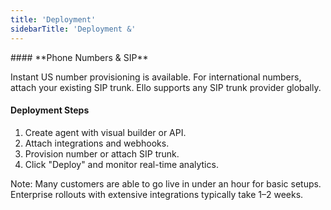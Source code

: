 ```yaml
---
title: 'Deployment'
sidebarTitle: 'Deployment &'
---
```

<Card>
  #### **Phone Numbers & SIP**

  Instant US number provisioning is available. For international numbers, attach   your existing SIP trunk. Ello supports any SIP trunk provider globally.

  #### **Deployment Steps**

  1. Create agent with visual builder or API.
  2. Attach integrations and webhooks.
  3. Provision number or attach SIP trunk.
  4. Click "Deploy" and monitor real-time analytics.

  <Note>
    Note: Many customers are able to go live in under an hour for basic setups. Enterprise rollouts with extensive integrations typically take 1–2 weeks.
  </Note>
</Card>
